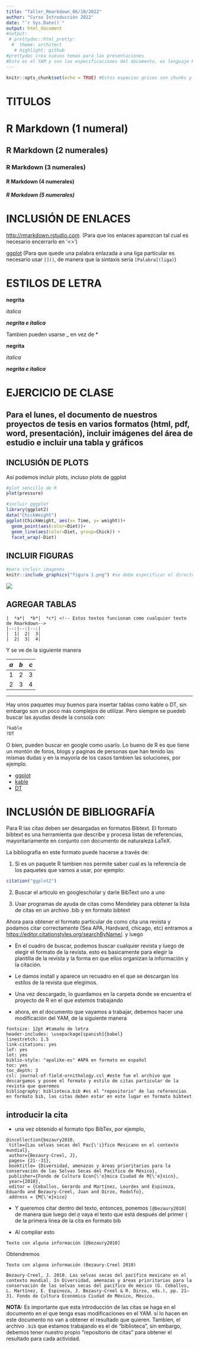 ---
title: "Taller_Rmarkdown_06/10/2022"
author: "Curso Introducción 2022"
date: "`r Sys.Date()`"
output: html_document
#output: 
 # prettydoc::html_pretty:
  #  theme: architect
   # highlight: github
#prettydoc crea nuevos temas para las presentaciones
#Esto es el YAM y son las especificaciones del documento, es lenguaje Rmarkdown, es diferente a R. Esta sección contiene las instrucciones tecnicas, como estilo, titulo, autor, fecha y demás.
---

```{r setup, include=FALSE}
knitr::opts_chunk$set(echo = TRUE) #Estos espacios grices son chunks y aqui es donde se ejecuta R, osea aqui adentro se sitúan los codigos. Es importante entender que dentro de cada chunk se debe escribir como si estuvieramos dentro del script, es decir, si necesitamos una libreria que no está predeterminada en R (por ejemplo ggplot) es necesario llamarla con la función library(). 
```

# **TITULOS**

# R Markdown (1 numeral)

## R Markdown (2 numerales)

### R Markdown (3 numerales)

#### R Markdown (4 numerales)

##### R Markdown (5 numerales)

# **INCLUSIÓN DE ENLACES**
<http://rmarkdown.rstudio.com>. (Para que los enlaces aparezcan tal cual es necesario encerrarlo en '\<\>')

[ggplot](https://rpubs.com/daniballari/ggplot) (Para que quede una palabra enlazada a una liga particular es necesario usar ``[]()``, de manera que la sintaxis sería ``[Palabra](liga)``)

# **ESTILOS DE LETRA**
**negrita**

*italica*

***negrita e italica***

Tambien pueden usarse _ en vez de *

__negrita__

_italica_

___negrita e italica___


# **EJERCICIO DE CLASE**

## Para el lunes, el documento de nuestros proyectos de tesis en varios formatos (html, pdf, word, presentación), incluir imágenes del área de estudio e incluir una tabla y gráficos 

<!-- con esto genero comentarios -->


## **INCLUSIÓN DE PLOTS**

Así podemos incluir plots, incluso plots de ggplot

```{r Plots}
#plot sencillo de R
plot(pressure)
```

```{r}
#incluir gggplot
library(ggplot2) 
data("ChickWeight")
ggplot(ChickWeight, aes(x= Time, y= weight))+
  geom_point(aes(color=Diet))+
  geom_line(aes(color=Diet, group=Chick)) +
  facet_wrap(~Diet)
```


## **INCLUIR FIGURAS**

<!-- PARA INGRESAR UN CHUNK QUE EJECUTE UN COMANDO DE R, ARRIBA EN C+ Y LE DAMOS EN R

echo=FALSE solo muestra la salida del codigo.
Para acceder a la configuración del código de R. Entonces, en en engranaje del extremo superior derecho del chunck, le damos en output y ahi definimos qué configuración le queremos poner

fig.align='center' alinea la imagen al centro
fig.cap="leyenda" le otorga una leyenda a la imagen
esto se ubica entre los { } del inicio del chunk

NOTA!= Usar "" y '' es lo mismo. No confundir con `` 
-->

```{r echo=FALSE, fig.align='center', fig.cap='leyenda'}
#para incluir imagenes
knitr::include_graphics("figura 1.png") #se debe especificar el directorio, pero como estamos dentro de un proyecto, entonces simplemente se nombra la imagen, si no, entonces sería, por ejemplo "C:\Users\Mauricio Diaz\Documents\Maestria\2022 - 1\Introducción\Mandrujano" NOTA!: cuidado porque los \ deben ser en la dirección contraria: / (la de la tecla 7)

```

![](figura%201.png) <!-- Para incluir imagenes pero haciéndolo dentro del texto se hace asi:
[](figura 1.png)
Nota!: obviamente si la imagen no esta en la carpeta raiz, deben especificar en "figura.png" la ruta tal como esta en el comentario

-->

<!-- Clase 06/10/2022

los addins son complementos para Rmarkdown. El remedy es un conjunto de ayudas, por ejemplo, si le damos H1, nos incluye un # en el codigo y se genera un titulo tipo 1, y si ponemos H2, nos incluye ## generando un titulo tipo 2. Tambien nos permite agregar chunks, incrustar imágenes, url, codigos en LaTex, etc... Esto nos ayuda a escribir de una manera más fluída nuestro texto dentro de Rmarkdown
-->

## **AGREGAR TABLAS**

    |  *a*|  *b*|  *c*| <!-- Estos textos funcionan como cualquier texto de Rmarkdown-->
    |--:|--:|--:|
    |  1|  2|  3|
    |  2|  3|  4|

Y se ve de la siguiente manera

| *a* | *b* | *c* |
|----:|----:|----:|
|   1 |   2 |   3 |
|   2 |   3 |   4 |

---
Hay unos paquetes muy buenos para insertar tablas como kable o DT, sin embargo son un poco más complejos de utilizar. Pero siempre se puedeb buscar las ayudas desde la consola con:

```{r eval=FALSE, include=FALSE}
?kable
?DT
```

O bien, pueden buscar en google como usarlo. Lo bueno de R es que tiene un montón de foros, blogs y paginas de personas que han tenido las mismas dudas y en la mayoría de los casos tambien las soluciones, por ejemplo.

- [ggplot](https://rpubs.com/daniballari/ggplot)
- [kable](https://bookdown.org/yihui/rmarkdown-cookbook/kable.html)
- [DT](https://rstudio.github.io/DT/)

# **INCLUSIÓN DE BIBLIOGRAFÍA**
<!-- -->

Para R las citas deben ser desargadas en formatos Bibtext. El formato bibtext es una herramienta que describe y procesa listas de referencias, mayoritariamente en conjunto con documento de naturaleza LaTeX.

La bibliografía en este formato puede hacerse a través de:

1. Si es un paquete R tambien nos permite saber cual es la referencia de los paquetes que vamos a usar, por ejemplo:

```{r}
citation("ggplot2")
```



2. Buscar el articulo en googlescholar y darle BibText uno a uno

3. Usar programas de ayuda de citas como Mendeley para obtener la lista de citas en un archivo .bib y en formato bibtext


Ahora para obtener el formato particular de como cita una revista y podamos citar correctamente (Sea APA, Hardvard, chicago, etc) entramos a <https://editor.citationstyles.org/searchByName/>. y luego

- En el cuadro de buscar, podemos buscar cualquier revista y luego de elegir el formato de la revista. esto es basicamente para elegir la plantilla de la revista y la forma en que ellos organizan la información y la citación. 

- Le damos install y aparece un recuadro en el que se descargan los estilos de la revista que elegimos.

- Una vez descargado, lo guardamos en la carpeta donde se encuentra el proyecto de R en el que estemos trabajando

- ahora, en el documento que vayamos a trabajar, debemos hacer una modificación del YAM, de la siguiente manera


```
fontsize: 12pt #tamaño de letra
header-includes: \usepackage[spanish]{babel}
linestretch: 1.5
link-citations: yes
lof: yes
lot: yes
biblio-style: "apalike-es" #APA en formato en español
toc: yes
toc_depth: 3
csl: journal-of-field-ornithology.csl #este fue el archivo que descargamos y posee el formato y estilo de citas particular de la revista que queremos
bibliography: biblioteca.bib #es el "repositorio" de las referencias en formato bib, las citas deben estar en este lugar en formato bibtext

```

## introducir la cita

- una vez obtenido el formato tipo BibTex, por ejemplo,

```
@incollection{bezaury2010,
 title={Las selvas secas del Pac{\'i}fico Mexicano en el contexto mundial},
 author={Bezaury-Creel, J},
 pages= {21--31},
 booktitle= {Diversidad, amenazas y áreas prioritarias para la conservación de las Selvas Secas del Pacífico de México},
 publisher={Fondo de Cultura Econ{\'o}mica Ciudad de M{\'e}xico},
 year={2010},
 editor = {Ceballos, Gerardo and Martínez, Lourdes and Espinoza, Eduardo and Bezaury-Creel, Juan and Dirzo, Rodolfo},
 address = {M{\'e}xico}
```

- Y queremos citar dentro del texto, entonces, ponemos ``[@bezaury2010]`` de manera que luego del ``@`` vaya el texto que está después del primer ``{`` de la primera linea de la cita en formato bib

- Al compliar esto

```
Texto con alguna información [@bezaury2010]
```

  Obtendremos
  
```
Texto con alguna información (Bezaury-Creel 2010)

Bezaury-Creel, J. 2010. Las selvas secas del pacífico mexicano en el contexto mundial. In Diversidad, amenazas y áreas prioritarias para la conservación de las selvas secas del pacífico de méxico (G. Ceballos, L. Martínez, E. Espinoza, J. Bezaury-Creel & R. Dirzo, eds.), pp. 21–31. Fondo de Cultura Económica Ciudad de México, México.

```

**NOTA:** Es importante que esta introducción de las citas se haga en el documento en el que tenga esas modificaciones en el YAM. si lo hacen en este documento no van a obtener el resultado que quieren. Tambien, el archivo ``.bib`` que estamos trabajando es el de "biblioteca", sin embargo, debemos tener nuestro propio "repositorio de citas" para obtener el resultado para cada actividad.









